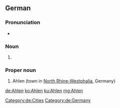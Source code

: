 {{wikipedia}}
{{wikipedia|lang=de}}
==German==

===Pronunciation===
* {{homophones|Aalen|aalen|lang=de}}

===Noun===
{{head|de|noun form}}

# {{plural of|Ahle|lang=de}}

===Proper noun===
{{head|de|proper noun|g=?}}

# Ahlen (town in [[North Rhine-Westphalia]], Germany)

[[Category:de:Cities]]
[[Category:de:Germany]]

[[de:Ahlen]]
[[ko:Ahlen]]
[[ku:Ahlen]]
[[mg:Ahlen]]